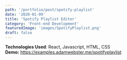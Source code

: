```yaml
---
path: '/portfolio/post/spotify-playlist'
date: '2020-01-09'
title: 'Spotify Playlist Editor'
category: 'Front-end Development'
featuredImage: 'images/SpotifyPlaylist.png'
draft: false
---
```



<SetHeaderColor color="#1db954" />

**Technologies Used**: React, Javascript, HTML, CSS<br />
**Demo:** https://examples.adamwebster.me/spotifyplaylist
